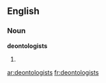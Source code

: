 ==English==

===Noun===
'''deontologists'''

# {{plural of|[[deontologist]]}}

[[ar:deontologists]]
[[fr:deontologists]]